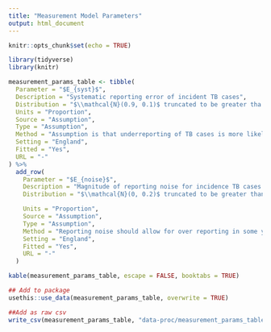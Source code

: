 ```yaml
---
title: "Measurement Model Parameters"
output: html_document
---
```



```r
knitr::opts_chunk$set(echo = TRUE)
```

```r
library(tidyverse)
library(knitr)
```

```r
measurement_params_table <- tibble(
  Parameter = "$E_{syst}$",
  Description = "Systematic reporting error of incident TB cases",
  Distribution = "$\\mathcal{N}(0.9, 0.1)$ truncated to be greater tha 0.",
  Units = "Proportion",
  Source = "Assumption",
  Type = "Assumption",
  Method = "Assumption is that underreporting of TB cases is more likely that exact, or over reporting.",
  Setting = "England",
  Fitted = "Yes",
  URL = "-"
) %>%
  add_row(
    Parameter = "$E_{noise}$",
    Description = "Magnitude of reporting noise for incidence TB cases.",
    Distribution = "$\\mathcal{N}(0, 0.2)$ truncated to be greater than 0.",

    Units = "Proportion",
    Source = "Assumption",
    Type = "Assumption",
    Method = "Reporting noise should allow for over reporting in some years when in general underreporting is the norm.",
    Setting = "England",
    Fitted = "Yes",
    URL = "-"
  )
```


```r
kable(measurement_params_table, escape = FALSE, booktabs = TRUE)
```


```r
## Add to package
usethis::use_data(measurement_params_table, overwrite = TRUE)

##Add as raw csv
write_csv(measurement_params_table, "data-proc/measurement_params_table.csv")
```
